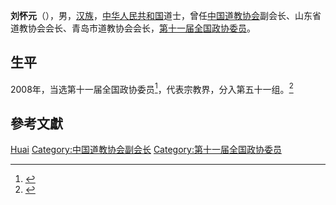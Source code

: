 '''刘怀元'''（{{bd|1945年||}}），男，[[汉族|汉族]]，[[中华人民共和国|中华人民共和国]]道士，曾任[[中国道教协会|中国道教协会]]副会长、山东省道教协会会长、青岛市道教协会会长，[[第十一届全国政协委员|第十一届全国政协委员]]。

== 生平 ==
2008年，当选第十一届全国政协委员<ref>{{cite news|title=第十一届全国政协委员名单|url=http://www.indaa.com.cn/zt/2009qglh/zxzs/200903/t20090303_127573.html|accessdate=2013-04-09|newspaper=新华社北京1月25日电 中国人民政治协商会议第十一届全国委员会委员名单(共2237人，2008年1月25日政协第十届全国委员会常务委员会第二十次会议通过)|date=2008年1月25日|deadurl=yes|archiveurl=https://web.archive.org/web/20130928014403/http://www.indaa.com.cn/zt/2009qglh/zxzs/200903/t20090303_127573.html|archivedate=2013年9月28日}}</ref>，代表宗教界，分入第五十一组。<ref>{{cite news|title=全国政协信息-刘怀元|url=http://www.cppcc.gov.cn/CMS/wylibary/showJcwyxtInfoWylibary.action?tabJcwyxt.guid=11W0018140&wytype=wjwy|accessdate=2013-04-11|newspaper=全国政协委员会|archive-date=2019-05-13|archive-url=https://web.archive.org/web/20190513034948/http://www.cppcc.gov.cn/CMS/wylibary/showJcwyxtInfoWylibary.action?tabJcwyxt.guid=11W0018140&wytype=wjwy|dead-url=no}}</ref>

== 參考文獻 ==
{{reflist}}

{{中国政治人物小作品}}
{{Navboxes 
| title  = 刘怀元在[[中国道教协会|中国道教协会]]的职务
| list1  =
{{中国道教协会第六届理事会}}
{{中国道教协会第七届理事会}}
{{中国道教协会第八届理事会}}
}}

{{Authority control}}
{{DEFAULTSORT:Liu刘}}
[[Category:刘姓|Huai]]
[[Category:中国道教协会副会长|Category:中国道教协会副会长]]
[[Category:第十一届全国政协委员|Category:第十一届全国政协委员]]